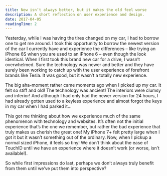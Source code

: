 ```yaml
---
title: New isn’t always better, but it makes the old feel worse
description: A short reflection on user experience and design.
date: 2017-04-05
readingTime: 2
---
```


Yesterday, while I was having the tires changed on my car, I had to borrow one to get me around. I took this opportunity to borrow the newest version of the car I currently have and experience the differences &#8211; like trying an iPhone 6S when you are used to an iPhone 6 &#8211; even though the look identical. When I first took this brand new car for a drive, I wasn’t overwhelmed. Sure the technology was newer and better and they have surely been working to catch up with the user experience of forefront brands like Tesla. It was good, but it wasn’t a totally new experience.

The big aha-moment rather came moments ago when I picked up my car. It felt so stiff and old! The technology was ancient! The interiors were clumsy and inferior! And although I had only had the newer version for 24 hours, I had already gotten used to a keyless experience and almost forgot the keys in my car when I had parked it…

This got me thinking about how we experience much of the same phenomenon with technology and websites. It’s often not the initial experience that’s the one we remember, but rather the bad experience that truly makes us cherish the great one! My iPhone 7+ felt pretty large when I got it but it wasn’t something out of the ordinary. Now, when I pickup a normal sized iPhone, it feels so tiny! We don’t think about the ease of TouchID until we have an experience where it doesn’t work (or worse, isn’t available!).

So while first impressions do last, perhaps we don’t always truly benefit from them until we’ve put them into perspective?